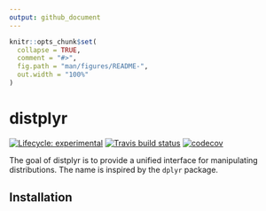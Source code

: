 ```yaml
---
output: github_document
---
```


<!-- README.md is generated from README.Rmd. Please edit that file -->

```r
knitr::opts_chunk$set(
  collapse = TRUE,
  comment = "#>",
  fig.path = "man/figures/README-",
  out.width = "100%"
)
```
# distplyr

<!-- badges: start -->
[![Lifecycle: experimental](https://img.shields.io/badge/lifecycle-experimental-orange.svg)](https://www.tidyverse.org/lifecycle/#experimental)
[![Travis build status](https://travis-ci.org/vincenzocoia/distplyr.svg?branch=master)](https://travis-ci.org/vincenzocoia/distplyr)
[![codecov](https://codecov.io/gh/vincenzocoia/distplyr/branch/master/graph/badge.svg)](https://codecov.io/gh/vincenzocoia/distplyr)
<!-- badges: end -->

The goal of distplyr is to provide a unified interface for manipulating distributions. The name is inspired by the `dplyr` package.

## Installation

